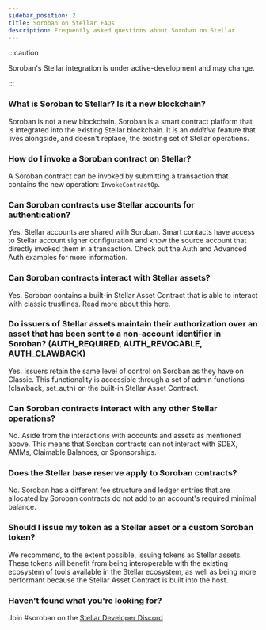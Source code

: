 ```yaml
---
sidebar_position: 2
title: Soroban on Stellar FAQs
description: Frequently asked questions about Soroban on Stellar.
---
```


:::caution

Soroban's Stellar integration is under active-development and may change.

:::

### What is Soroban to Stellar? Is it a new blockchain?

Soroban is not a new blockchain. Soroban is a smart contract platform that is integrated into the existing Stellar blockchain. It is an _additive_ feature that lives alongside, and doesn't replace, the existing set of Stellar operations.

### How do I invoke a Soroban contract on Stellar?

A Soroban contract can be invoked by submitting a transaction that contains the new operation: `InvokeContractOp`.

### Can Soroban contracts use Stellar accounts for authentication?

Yes. Stellar accounts are shared with Soroban. Smart contacts have access to Stellar account signer configuration and know the source account that directly invoked them in a transaction. Check out the Auth and Advanced Auth examples for more information.

### Can Soroban contracts interact with Stellar assets?

Yes. Soroban contains a built-in Stellar Asset Contract that is able to interact with classic trustlines. Read more about this [here](../advanced-tutorials/stellar-asset-contract.mdx).

### Do issuers of Stellar assets maintain their authorization over an asset that has been sent to a non-account identifier in Soroban? (AUTH_REQUIRED, AUTH_REVOCABLE, AUTH_CLAWBACK)

Yes. Issuers retain the same level of control on Soroban as they have on Classic. This functionality is accessible through a set of admin functions (clawback, set_auth) on the built-in Stellar Asset Contract.

### Can Soroban contracts interact with any other Stellar operations?

No. Aside from the interactions with accounts and assets as mentioned above. This means that Soroban contracts can not interact with SDEX, AMMs, Claimable Balances, or Sponsorships.

### Does the Stellar base reserve apply to Soroban contracts?

No. Soroban has a different fee structure and ledger entries that are allocated by Soroban contracts do not add to an account's required minimal balance.

### Should I issue my token as a Stellar asset or a custom Soroban token?

We recommend, to the extent possible, issuing tokens as Stellar assets. These tokens will benefit from being interoperable with the existing ecosystem of tools available in the Stellar ecosystem, as well as being more performant because the Stellar Asset Contract is built into the host.

### Haven't found what you're looking for?

Join #soroban on the [Stellar Developer Discord](https://discord.gg/stellardev)
